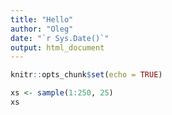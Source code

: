 ```yaml
---
title: "Hello"
author: "Oleg"
date: "`r Sys.Date()`"
output: html_document
---
```


```r
knitr::opts_chunk$set(echo = TRUE)
```


```r

xs <- sample(1:250, 25)
xs

```

